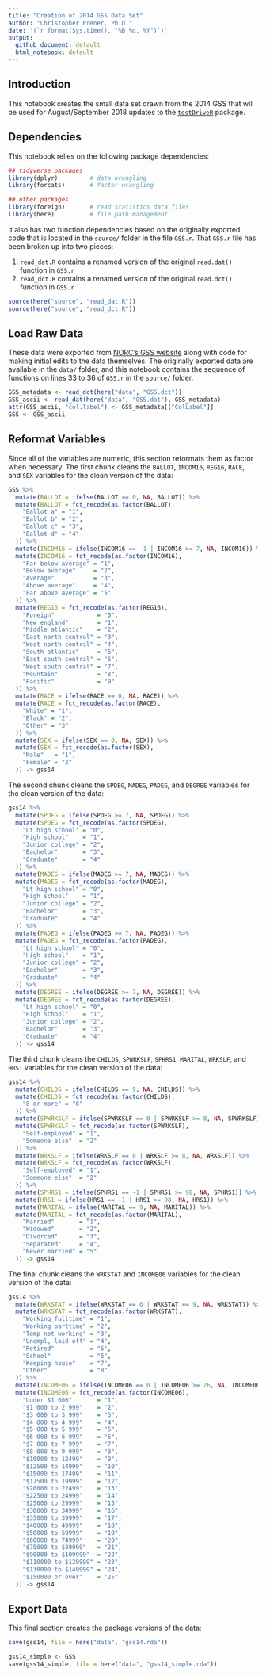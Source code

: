 ```yaml
---
title: "Creation of 2014 GSS Data Set"
author: "Christopher Prener, Ph.D."
date: '(`r format(Sys.time(), "%B %d, %Y")`)'
output: 
  github_document: default
  html_notebook: default 
---
```


## Introduction
This notebook creates the small data set drawn from the 2014 GSS that will be used for August/September 2018 updates to the [`testDriveR`](https://github.com/chris-prener/testDriveR) package.

## Dependencies
This notebook relies on the following package dependencies:

```r
## tidyverse packages
library(dplyr)         # data wrangling
library(forcats)       # factor wrangling

## other packages
library(foreign)       # read statistics data files
library(here)          # file path management
```

It also has two function dependencies based on the originally exported code that is located in the `source/` folder in the file `GSS.r`. That `GSS.r` file has been broken up into two pieces:

1. `read_dat.R` contains a renamed version of the original `read.dat()` function in `GSS.r`
2. `read_dct.R` contains a renamed version of the original `read.dct()` function in `GSS.r`

```r
source(here("source", "read_dat.R"))
source(here("source", "read_dct.R"))
```

## Load Raw Data
These data were exported from [NORC's GSS website](http://gss.norc.org) along with code for making initial edits to the data themselves. The originally exported data are available in the `data/` folder, and this notebook contains the sequence of functions on lines 33 to 36 of `GSS.r` in the `source/` folder.

```r
GSS_metadata <- read_dct(here("data", "GSS.dct"))
GSS_ascii <- read_dat(here("data", "GSS.dat"), GSS_metadata)
attr(GSS_ascii, "col.label") <- GSS_metadata[["ColLabel"]]
GSS <- GSS_ascii
```

## Reformat Variables
Since all of the variables are numeric, this section reformats them as factor when necessary. The first chunk cleans the `BALLOT`, `INCOM16`, `REG16`, `RACE`, and `SEX` variables for the clean version of the data:

```r
GSS %>%
  mutate(BALLOT = ifelse(BALLOT == 0, NA, BALLOT)) %>%
  mutate(BALLOT = fct_recode(as.factor(BALLOT),
    "Ballot a" = "1",
    "Ballot b" = "2",
    "Ballot c" = "3",
    "Ballot d" = "4"
  )) %>%
  mutate(INCOM16 = ifelse(INCOM16 == -1 | INCOM16 >= 7, NA, INCOM16)) %>%
  mutate(INCOM16 = fct_recode(as.factor(INCOM16),
    "Far below average" = "1",
    "Below average"     = "2",
    "Average"           = "3",
    "Above average"     = "4",
    "Far above average" = "5"
  )) %>%
  mutate(REG16 = fct_recode(as.factor(REG16),
    "Foreign"            = "0",
    "New england"        = "1",
    "Middle atlantic"    = "2",
    "East north central" = "3",
    "West north central" = "4",
    "South atlantic"     = "5",
    "East south central" = "6",
    "West south central" = "7",
    "Mountain"           = "8",
    "Pacific"            = "9"
  )) %>%
  mutate(RACE = ifelse(RACE == 0, NA, RACE)) %>%
  mutate(RACE = fct_recode(as.factor(RACE),
    "White" = "1",
    "Black" = "2",
    "Other" = "3"
  )) %>%
  mutate(SEX = ifelse(SEX == 0, NA, SEX)) %>%
  mutate(SEX = fct_recode(as.factor(SEX),
    "Male"   = "1",
    "Female" = "2"
  )) -> gss14
```

The second chunk cleans the `SPDEG`, `MADEG`, `PADEG`, and `DEGREE` variables for the clean version of the data:

```r
gss14 %>%
  mutate(SPDEG = ifelse(SPDEG >= 7, NA, SPDEG)) %>%
  mutate(SPDEG = fct_recode(as.factor(SPDEG),
    "Lt high school" = "0",
    "High school"    = "1",
    "Junior college" = "2",
    "Bachelor"       = "3",
    "Graduate"       = "4"
  )) %>%
  mutate(MADEG = ifelse(MADEG >= 7, NA, MADEG)) %>%
  mutate(MADEG = fct_recode(as.factor(MADEG),
    "Lt high school" = "0",
    "High school"    = "1",
    "Junior college" = "2",
    "Bachelor"       = "3",
    "Graduate"       = "4"
  )) %>%
  mutate(PADEG = ifelse(PADEG >= 7, NA, PADEG)) %>%
  mutate(PADEG = fct_recode(as.factor(PADEG),
    "Lt high school" = "0",
    "High school"    = "1",
    "Junior college" = "2",
    "Bachelor"       = "3",
    "Graduate"       = "4"
  )) %>%
  mutate(DEGREE = ifelse(DEGREE >= 7, NA, DEGREE)) %>%
  mutate(DEGREE = fct_recode(as.factor(DEGREE),
    "Lt high school" = "0",
    "High school"    = "1",
    "Junior college" = "2",
    "Bachelor"       = "3",
    "Graduate"       = "4"
  )) -> gss14
```

The third chunk cleans the `CHILDS`, `SPWRKSLF`, `SPHRS1`, `MARITAL`, `WRKSLF`, and `HRS1` variables for the clean version of the data:

```r
gss14 %>%
  mutate(CHILDS = ifelse(CHILDS == 9, NA, CHILDS)) %>%
  mutate(CHILDS = fct_recode(as.factor(CHILDS),
    "8 or more" = "8"
  )) %>%
  mutate(SPWRKSLF = ifelse(SPWRKSLF == 0 | SPWRKSLF >= 8, NA, SPWRKSLF)) %>%
  mutate(SPWRKSLF = fct_recode(as.factor(SPWRKSLF),
    "Self-employed" = "1",
    "Someone else"  = "2"
  )) %>%
  mutate(WRKSLF = ifelse(WRKSLF == 0 | WRKSLF >= 8, NA, WRKSLF)) %>%
  mutate(WRKSLF = fct_recode(as.factor(WRKSLF),
    "Self-employed" = "1",
    "Someone else"  = "2"
  )) %>%
  mutate(SPHRS1 = ifelse(SPHRS1 == -1 | SPHRS1 >= 98, NA, SPHRS1)) %>%
  mutate(HRS1 = ifelse(HRS1 == -1 | HRS1 >= 98, NA, HRS1)) %>%
  mutate(MARITAL = ifelse(MARITAL == 9, NA, MARITAL)) %>%
  mutate(MARITAL = fct_recode(as.factor(MARITAL),
    "Married"       = "1",
    "Widowed"       = "2",
    "Divorced"      = "3",
    "Separated"     = "4",
    "Never married" = "5"
  )) -> gss14
```

The final chunk cleans the `WRKSTAT` and `INCOME06` variables for the clean version of the data:

```r
gss14 %>%
  mutate(WRKSTAT = ifelse(WRKSTAT == 0 | WRKSTAT == 9, NA, WRKSTAT)) %>%
  mutate(WRKSTAT = fct_recode(as.factor(WRKSTAT),
    "Working fulltime" = "1",
    "Working parttime" = "2",
    "Temp not working" = "3",
    "Unempl, laid off" = "4",
    "Retired"          = "5",
    "School"           = "6",
    "Keeping house"    = "7",
    "Other"            = "8"
  )) %>%
  mutate(INCOME06 = ifelse(INCOME06 == 0 | INCOME06 >= 26, NA, INCOME06)) %>%
  mutate(INCOME06 = fct_recode(as.factor(INCOME06),
    "Under $1 000"       = "1",
    "$1 000 to 2 999"    = "2",
    "$3 000 to 3 999"    = "3",
    "$4 000 to 4 999"    = "4",
    "$5 000 to 5 999"    = "5",
    "$6 000 to 6 999"    = "6",
    "$7 000 to 7 999"    = "7",
    "$8 000 to 9 999"    = "8",
    "$10000 to 12499"    = "9",
    "$12500 to 14999"    = "10",
    "$15000 to 17499"    = "11",
    "$17500 to 19999"    = "12",
    "$20000 to 22499"    = "13",
    "$22500 to 24999"    = "14",
    "$25000 to 29999"    = "15",
    "$30000 to 34999"    = "16",
    "$35000 to 39999"    = "17",
    "$40000 to 49999"    = "18",
    "$50000 to 59999"    = "19",
    "$60000 to 74999"    = "20",
    "$75000 to $89999"   = "21",
    "$90000 to $109999"  = "22",
    "$110000 to $129999" = "23",
    "$130000 to $149999" = "24",
    "$150000 or over"    = "25"
  )) -> gss14
```

## Export Data
This final section creates the package versions of the data:

```r
save(gss14, file = here("data", "gss14.rda"))

gss14_simple <- GSS
save(gss14_simple, file = here("data", "gss14_simple.rda"))
```

